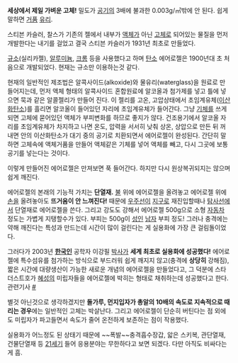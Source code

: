 '''세상에서 제일 가벼운 고체!''' 밀도가 [[공기]]의 3배에 불과한 0.003g/㎥밖에 안 된다. 쉽게 말하면 [[거품]] [[유리]].

스티븐 카슬러, 찰스가 기존의 젤에서 내부가 [[액체]]가 아닌 [[고체]]로 되어있는 물질을 먼저 개발한다는 내기를 걸었고 결국 스티븐 카슬러가 1931년 최초로 만들었다. 

[[규소]](실리카젤), [[알루미늄]], [[크롬]] 등을 사용했다고 하며 [[탄소]] 에어로젤은 1900년대 초 처음으로 개발되었다. 현재는 규소만 이용하는것 같다. 

현재의 일반적인 제조법은 알콕사이드(alkoxide)와 물유리(waterglass)을 원료로 만들어지는데, 먼저 액체 형태의 알콕사이드 혼합원료에 알코올과 첨가제를 넣고 틀에 넣으면 묵과 같은 알콜젤리가 만들어 진다. 이 젤리를 고온, 고압상태에서 초임계유체([[이산화탄소]])를 흘리면 알코올이 들어있던 자리에 초임계유체가 들어간다. 그냥 [[기체]]를 쓰게되면 고체에 묻어있던 액체가 부피변화를 하므로 좋지가 않다. 건조용기에서 알코올 자리를 초임계유체가 차지하고 나면 온도, 압력을 서서히 낮춰 상온, 상압으로 만든 뒤 꺼내면 안의 이산화탄소가 대기 중의 공기로 치환되면서 에어로젤이 완성된다. 간단히 말하면 고체속에 액체거품을 만들어 액체같은 기체를 넣어 액체를 빼고, 다시 그곳에 보통 공기를 넣는다는 것이다. 

이렇게 만들어진 에어로젤은 만져보면 푹 들어간다. 하지만 다시 원상복귀되지는 않으며 쉽게 깨진다.   

에어로젤의 본래의 기능적 가치는 '''단열재.''' [[불]] 위에 에어로젤을 올려놓고 에어로젤 위에 [[손]]을 올려놓아도 '''뜨거움이 안 느껴진다!''' 때문에 [[우주선]]이 [[지구]]로 재진입할때나 [[탐사선]]에서 단열재로 에어로젤을 쓴다. 그리고 강도도 강해서 에어로젤 500g으로 소형 [[자동차]] 정도는 가볍게 지탱할수가 있다. 부피는 500g이 [[성인]] [[남자]] 부피 정도! 그러나 충격에는 약해 깨진다는 특성과 만드는데 시간이 많이 걸린다는 게 실용화에 가장 큰 걸림돌이었다.

그러다가 2003년 '''[[한국인]]''' 공학자 이강필 [[박사]]가 '''세계 최초로 실용화에 성공했다!''' 에어로젤에 특수섬유를 첨가하는 방식으로 부드러워 쉽게 깨지지 않고(충격에 '''상당히''' 강해짐), 짧은 시간에 대량생산이 가능한 새로운 개념의 에어로젤을 만들었다고, 그 덕분에 스타더스트호가 [[혜성]]의 미립자들을 에어로젤에 박히는 형태로 채취하는데 성공했다고 한다. 관련기사 [http://www.bostonkorea.com/news.php?code=&mode=view&num=3206&page=3 #]

별것 아닌것으로 생각하겠지만 '''돌가루, 먼지입자가 총알의 10배의 속도로 지속적으로 때리는 경우'''에는 일반적인 고체는 박살난다. 그리고 에어로젤이 단순히 버틴다는 점 외에도 미립자가 파고들면서 속도가 줄어 온전하게 보존하는 점이 작용했다.  

실용화가 어느정도 된 상태기 때문에 ~~폭발~~충격흡수장갑, 앏은 스키복, 관단열재, 건물단열재 등 [[21세기]] 들어 응용분야는 무한하다고 보면 되겠다. 다만 아직도 비싸다는게 흠.
